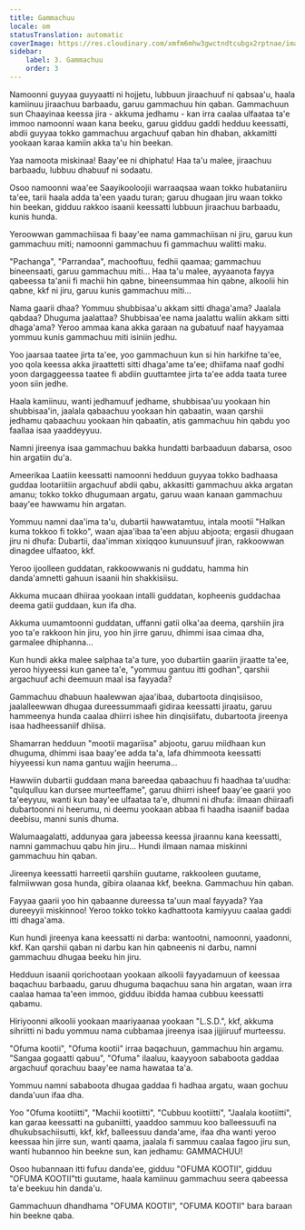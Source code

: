 ```yaml
---
title: Gammachuu
locale: om
statusTranslation: automatic
coverImage: https://res.cloudinary.com/xmfm6mhw3gwctndtcubgx2rptnae/image/upload/v1741354419/small_cover_la_gran_rebelion_28716e29d2.webp
sidebar:
    label: 3. Gammachuu
    order: 3
---
```

Namoonni guyyaa guyyaatti ni hojjetu, lubbuun jiraachuuf ni qabsaa'u, haala kamiinuu jiraachuu barbaadu, garuu gammachuu hin qaban. Gammachuun sun Chaayinaa keessa jira - akkuma jedhamu - kan irra caalaa ulfaataa ta'e immoo namoonni waan kana beeku, garuu gidduu gaddi hedduu keessatti, abdii guyyaa tokko gammachuu argachuuf qaban hin dhaban, akkamitti yookaan karaa kamiin akka ta'u hin beekan.

Yaa namoota miskinaa! Baay'ee ni dhiphatu! Haa ta'u malee, jiraachuu barbaadu, lubbuu dhabuuf ni sodaatu.

Osoo namoonni waa'ee Saayikooloojii warraaqsaa waan tokko hubataniiru ta'ee, tarii haala adda ta'een yaadu turan; garuu dhugaan jiru waan tokko hin beekan, gidduu rakkoo isaanii keessatti lubbuun jiraachuu barbaadu, kunis hunda.

Yeroowwan gammachiisaa fi baay'ee nama gammachiisan ni jiru, garuu kun gammachuu miti; namoonni gammachuu fi gammachuu walitti maku.

"Pachanga", "Parrandaa", machooftuu, fedhii qaamaa; gammachuu bineensaati, garuu gammachuu miti... Haa ta'u malee, ayyaanota fayya qabeessa ta'anii fi machii hin qabne, bineensummaa hin qabne, alkoolii hin qabne, kkf ni jiru, garuu kunis gammachuu miti...

Nama gaarii dhaa? Yommuu shubbisaa'u akkam sitti dhaga'ama? Jaalala qabdaa? Dhuguma jaalattaa? Shubbisaa'ee nama jaalattu waliin akkam sitti dhaga'ama? Yeroo ammaa kana akka garaan na gubatuuf naaf hayyamaa yommuu kunis gammachuu miti isiniin jedhu.

Yoo jaarsaa taatee jirta ta'ee, yoo gammachuun kun si hin harkifne ta'ee, yoo qola keessa akka jiraattetti sitti dhaga'ame ta'ee; dhiifama naaf godhi yoon dargaggeessa taatee fi abdiin guuttamtee jirta ta'ee adda taata turee yoon siin jedhe.

Haala kamiinuu, wanti jedhamuuf jedhame, shubbisaa'uu yookaan hin shubbisaa'in, jaalala qabaachuu yookaan hin qabaatin, waan qarshii jedhamu qabaachuu yookaan hin qabaatin, atis gammachuu hin qabdu yoo faallaa isaa yaaddeyyuu.

Namni jireenya isaa gammachuu bakka hundatti barbaaduun dabarsa, osoo hin argatiin du'a.

Ameerikaa Laatiin keessatti namoonni hedduun guyyaa tokko badhaasa guddaa lootariitiin argachuuf abdii qabu, akkasitti gammachuu akka argatan amanu; tokko tokko dhugumaan argatu, garuu waan kanaan gammachuu baay'ee hawwamu hin argatan.

Yommuu namni daa'ima ta'u, dubartii hawwatamtuu, intala mootii "Halkan kuma tokkoo fi tokko", waan ajaa'ibaa ta'een abjuu abjoota; ergasii dhugaan jiru ni dhufa: Dubartii, daa'imman xixiqqoo kunuunsuuf jiran, rakkoowwan dinagdee ulfaatoo, kkf.

Yeroo ijoolleen guddatan, rakkoowwanis ni guddatu, hamma hin danda'amnetti gahuun isaanii hin shakkisiisu.

Akkuma mucaan dhiiraa yookaan intalli guddatan, kopheenis guddachaa deema gatii guddaan, kun ifa dha.

Akkuma uumamtoonni guddatan, uffanni gatii olka'aa deema, qarshiin jira yoo ta'e rakkoon hin jiru, yoo hin jirre garuu, dhimmi isaa cimaa dha, garmalee dhiphanna...

Kun hundi akka malee salphaa ta'a ture, yoo dubartiin gaariin jiraatte ta'ee, yeroo hiyyeessi kun ganee ta'e, "yommuu gantuu itti godhan", qarshii argachuuf achi deemuun maal isa fayyada?

Gammachuu dhabuun haalewwan ajaa'ibaa, dubartoota dinqisiisoo, jaalalleewwan dhugaa dureessummaafi gidiraa keessatti jiraatu, garuu hammeenya hunda caalaa dhiirri ishee hin dinqisiifatu, dubartoota jireenya isaa hadheessaniif dhiisa.

Shamarran hedduun "mootii magariisa" abjootu, garuu miidhaan kun dhuguma, dhimmi isaa baay'ee adda ta'a, lafa dhimmoota keessatti hiyyeessi kun nama gantuu wajjin heeruma...

Hawwiin dubartii guddaan mana bareedaa qabaachuu fi haadhaa ta'uudha: "qulqulluu kan dursee murteeffame", garuu dhiirri isheef baay'ee gaarii yoo ta'eeyyuu, wanti kun baay'ee ulfaataa ta'e, dhumni ni dhufa: ilmaan dhiiraafi dubartoonni ni heerumu, ni deemu yookaan abbaa fi haadha isaaniif badaa deebisu, manni sunis dhuma.

Walumaagalatti, addunyaa gara jabeessa keessa jiraannu kana keessatti, namni gammachuu qabu hin jiru... Hundi ilmaan namaa miskinni gammachuu hin qaban.

Jireenya keessatti harreetii qarshiin guutame, rakkooleen guutame, falmiiwwan gosa hunda, gibira olaanaa kkf, beekna. Gammachuu hin qaban.

Fayyaa gaarii yoo hin qabaanne dureessa ta'uun maal fayyada? Yaa dureeyyii miskinnoo! Yeroo tokko tokko kadhattoota kamiyyuu caalaa gaddi itti dhaga'ama.

Kun hundi jireenya kana keessatti ni darba: wantootni, namoonni, yaadonni, kkf. Kan qarshii qaban ni darbu kan hin qabneenis ni darbu, namni gammachuu dhugaa beeku hin jiru.

Hedduun isaanii qorichootaan yookaan alkoolii fayyadamuun of keessaa baqachuu barbaadu, garuu dhuguma baqachuu sana hin argatan, waan irra caalaa hamaa ta'een immoo, gidduu ibidda hamaa cubbuu keessatti qabamu.

Hiriyoonni alkoolii yookaan maariyaanaa yookaan "L.S.D.", kkf, akkuma sihriitti ni badu yommuu nama cubbamaa jireenya isaa jijjiiruuf murteessu.

"Ofuma kootii", "Ofuma kootii" irraa baqachuun, gammachuu hin argamu. "Sangaa gogaatti qabuu", "Ofuma" ilaaluu, kaayyoon sababoota gaddaa argachuuf qorachuu baay'ee nama hawataa ta'a.

Yommuu namni sababoota dhugaa gaddaa fi hadhaa argatu, waan gochuu danda'uun ifaa dha.

Yoo "Ofuma kootiitti", "Machii kootiitti", "Cubbuu kootiitti", "Jaalala kootiitti", kan garaa keessatti na gubaniitti, yaaddoo sammuu koo balleessuufi na dhukubsachiisutti, kkf, kkf, balleessuu danda'ame, ifaa dha wanti yeroo keessaa hin jirre sun, wanti qaama, jaalala fi sammuu caalaa fagoo jiru sun, wanti hubannoo hin beekne sun, kan jedhamu: GAMMACHUU!

Osoo hubannaan itti fufuu danda'ee, gidduu "OFUMA KOOTII", gidduu "OFUMA KOOTII"tti guutame, haala kamiinuu gammachuu seera qabeessa ta'e beekuu hin danda'u.

Gammachuun dhandhama "OFUMA KOOTII", "OFUMA KOOTII" bara baraan hin beekne qaba.

